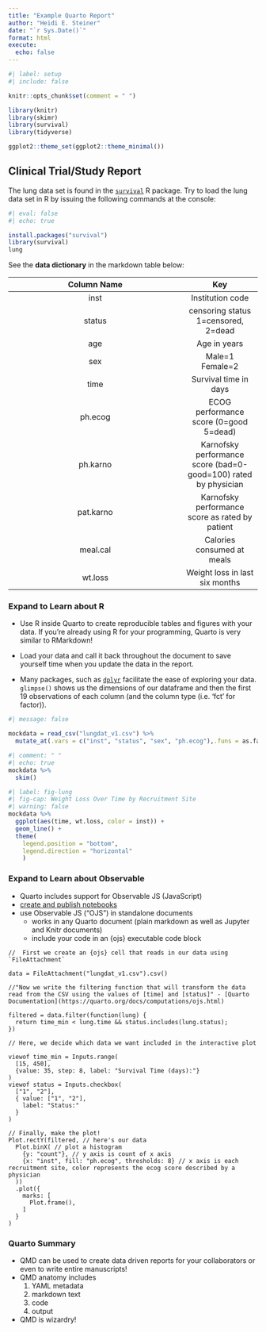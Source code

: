 ```yaml
---
title: "Example Quarto Report"
author: "Heidi E. Steiner"
date: "`r Sys.Date()`"
format: html
execute: 
  echo: false
---
```



```r
#| label: setup
#| include: false

knitr::opts_chunk$set(comment = " ")

library(knitr)
library(skimr)
library(survival)
library(tidyverse)

ggplot2::theme_set(ggplot2::theme_minimal())
```

## Clinical Trial/Study Report 

The lung data set is found in the [`survival`](https://github.com/therneau/survival) R package. Try to load the lung data set in R by issuing the following commands at the console:

```r
#| eval: false
#| echo: true

install.packages("survival")
library(survival)
lung
```

See the **data dictionary** in the markdown table below: 

|Column Name|Key|
|:-------:|:--:|
|inst|Institution code|
|status|	censoring status 1=censored, 2=dead|
|age|	Age in years|
|sex|	Male=1 Female=2|
|time|	Survival time in days|
|ph.ecog|	ECOG performance score (0=good 5=dead)|
|ph.karno|	Karnofsky performance score (bad=0-good=100) rated by physician|
|pat.karno|	Karnofsky performance score as rated by patient|
|meal.cal|	Calories consumed at meals|
|wt.loss|	Weight loss in last six months|

:::{.callout-caution collapse="true"}
### Expand to Learn about R

* Use R inside Quarto to create reproducible tables and figures with your data. If you're already using R for your programming, Quarto is very similar to RMarkdown! 

* Load your data and call it back throughout the document to save yourself time when you update the data in the report. 

* Many packages, such as [`dplyr`](https://dplyr.tidyverse.org/) facilitate the ease of exploring your data. `glimpse()` shows us the dimensions of our dataframe and then the first 19 observations of each column (and the column type (i.e. 'fct' for factor)). 

:::



```r
#| message: false

mockdata = read_csv("lungdat_v1.csv") %>% 
  mutate_at(.vars = c("inst", "status", "sex", "ph.ecog"),.funs = as.factor) 
```



```r
#| comment: " "
#| echo: true
mockdata %>%  
  skim()
```


```r
#| label: fig-lung
#| fig-cap: Weight Loss Over Time by Recruitment Site
#| warning: false
mockdata %>% 
  ggplot(aes(time, wt.loss, color = inst)) + 
  geom_line() +
  theme(
    legend.position = "bottom",
    legend.direction = "horizontal"
    )
```


:::{.callout-caution collapse="true"}
### Expand to Learn about Observable 

* Quarto includes support for Observable JS (JavaScript)
* [create and publish notebooks](https://observablehq.com/)
* use Observable JS (“OJS”) in standalone documents 
  + works in any Quarto document (plain markdown as well as Jupyter and Knitr documents)
  + include your code in an {ojs} executable code block


:::

```ojs
//  First we create an {ojs} cell that reads in our data using `FileAttachment`

data = FileAttachment("lungdat_v1.csv").csv()
```



```ojs
//"Now we write the filtering function that will transform the data read from the CSV using the values of [time] and [status]" - [Quarto Documentation](https://quarto.org/docs/computations/ojs.html)

filtered = data.filter(function(lung) {
  return time_min < lung.time && status.includes(lung.status);
})
```

```ojs
// Here, we decide which data we want included in the interactive plot

viewof time_min = Inputs.range(
  [15, 450], 
  {value: 35, step: 8, label: "Survival Time (days):"}
)
viewof status = Inputs.checkbox(
  ["1", "2"], 
  { value: ["1", "2"], 
    label: "Status:"
  }
)
```

```ojs
// Finally, make the plot! 
Plot.rectY(filtered, // here's our data
  Plot.binX( // plot a histogram
    {y: "count"}, // y axis is count of x axis
    {x: "inst", fill: "ph.ecog", thresholds: 8} // x axis is each recruitment site, color represents the ecog score described by a physician 
  ))
  .plot({
    marks: [
      Plot.frame(),
    ]
  }
)
```



:::{.callout-tip}

### Quarto Summary

- QMD can be used to create data driven reports for your collaborators or even to write entire manuscripts! 
- QMD anatomy includes 
  1. YAML metadata  
  1. markdown text  
  1. code   
  1. output
- QMD is wizardry! 

:::
